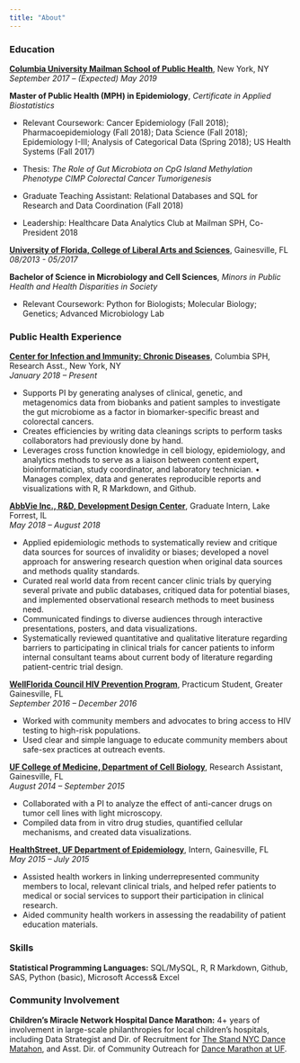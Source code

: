```yaml
---
title: "About"
---
```


### Education
**[Columbia University Mailman School of Public Health](https://www.mailman.columbia.edu/)**, New York, NY		   	     
*September 2017 – (Expected) May 2019* 

**Master of Public Health (MPH) in Epidemiology**, *Certificate in Applied Biostatistics*

- Relevant Coursework: Cancer Epidemiology (Fall 2018); Pharmacoepidemiology (Fall 2018); Data Science (Fall 2018); Epidemiology I-III; Analysis of Categorical Data (Spring 2018); US Health Systems (Fall 2017)

- Thesis: *The Role of Gut Microbiota on CpG Island Methylation Phenotype CIMP Colorectal Cancer Tumorigenesis*

- Graduate Teaching Assistant: Relational Databases and SQL for Research and Data Coordination (Fall 2018)

- Leadership: Healthcare Data Analytics Club at Mailman SPH, Co-President 2018 

**[University of Florida, College of Liberal Arts and Sciences](http://www.ufl.edu/)**, Gainesville, FL	*08/2013 - 05/2017*

**Bachelor of Science in Microbiology and Cell Sciences**, *Minors in Public Health and Health Disparities in Society*

- Relevant Coursework: Python for Biologists; Molecular Biology; Genetics; Advanced Microbiology Lab

### Public Health Experience 

**[Center for Infection and Immunity: Chronic Diseases](https://www.mailman.columbia.edu/research/center-infection-and-immunity)**, Columbia SPH, Research Asst., New York, NY    
*January 2018 – Present*

- Supports PI by generating analyses of clinical, genetic, and metagenomics data from biobanks and patient samples to investigate the gut microbiome as a factor in biomarker-specific breast and colorectal cancers.
- Creates efficiencies by writing data cleanings scripts to perform tasks collaborators had previously done by hand.
- Leverages cross function knowledge in cell biology, epidemiology, and analytics methods to serve as a liaison between content expert, bioinformatician, study coordinator, and laboratory technician.
•	Manages complex, data and generates reproducible reports and visualizations with R, R Markdown, and Github.

**[AbbVie Inc., R&D, Development Design Center](https://stories.abbvie.com/stories/clinical-trials-millennial-style.htm)**, Graduate Intern, Lake Forrest, IL            	       	        
*May 2018 – August 2018*

- Applied epidemiologic methods to systematically review and critique data sources for sources of invalidity or biases; developed a novel approach for answering research question when original data sources and methods quality standards.  
- Curated real world data from recent cancer clinic trials by querying several private and public databases, critiqued data for potential biases, and implemented observational research methods to meet business need.
- Communicated findings to diverse audiences through interactive presentations, posters, and data visualizations.
- Systematically reviewed quantitative and qualitative literature regarding barriers to participating in clinical trials for cancer patients to inform internal consultant teams about current body of literature regarding patient-centric trial design.

**[WellFlorida Council HIV Prevention Program](https://wellflorida.org/blog/high-impact-prevention-hip/)**, Practicum Student, Greater Gainesville, FL  	        
*September 2016 – December 2016*

- Worked with community members and advocates to bring access to HIV testing to high-risk populations.
- Used clear and simple language to educate community members about safe-sex practices at outreach events.

**[UF College of Medicine, Department of Cell Biology](https://acb.med.ufl.edu/)**, Research Assistant, Gainesville, FL		        
*August 2014 – September 2015*

- Collaborated with a PI to analyze the effect of anti-cancer drugs on tumor cell lines with light microscopy.
- Compiled data from in vitro drug studies, quantified cellular mechanisms, and created data visualizations. 

**[HealthStreet, UF Department of Epidemiology](http://healthstreet.program.ufl.edu/)**, Intern, Gainesville, FL 			      	        
*May 2015 – July 2015*

- Assisted health workers in linking underrepresented community members to local, relevant clinical trials, and helped refer patients to medical or social services to support their participation in clinical research. 
- Aided community health workers in assessing the readability of patient education materials. 

### Skills
**Statistical Programming Languages:** SQL/MySQL, R, R Markdown, Github, SAS, Python (basic), Microsoft Access& Excel

### Community Involvement
**Children’s Miracle Network Hospital Dance Marathon:** 4+ years of involvement in large-scale philanthropies for local children’s hospitals, including Data Strategist and Dir. of Recruitment for [The Stand NYC Dance Matahon](http://www.dmstandnyc.org/), and Asst. Dir. of Community Outreach for [Dance Marathon at UF](http://floridadm.org/).
